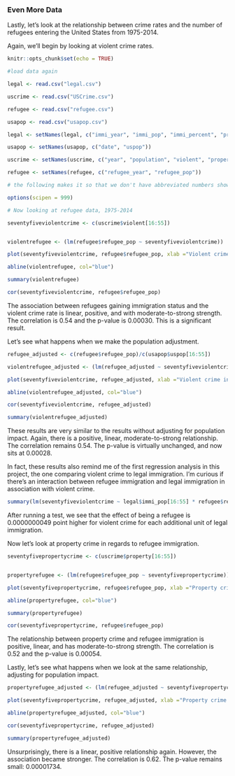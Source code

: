 

### Even More Data

Lastly, let's look at the relationship between crime rates and the number of refugees entering the United States from 1975-2014. 

Again, we'll begin by looking at violent crime rates.

```{r setup, include=FALSE}
knitr::opts_chunk$set(echo = TRUE)

#load data again

legal <- read.csv("legal.csv")

uscrime <- read.csv("USCrime.csv")

refugee <- read.csv("refugee.csv")

usapop <- read.csv("usapop.csv")

legal <- setNames(legal, c("immi_year", "immi_pop", "immi_percent", "pre2"))

usapop <- setNames(usapop, c("date", "uspop"))

uscrime <- setNames(uscrime, c("year", "population", "violent", "property", "violent_percentage", "pre"))

refugee <- setNames(refugee, c("refugee_year", "refugee_pop"))

# the following makes it so that we don't have abbreviated numbers showing in the x and y axes.

options(scipen = 999)

# Now looking at refugee data, 1975-2014

seventyfiveviolentcrime <- c(uscrime$violent[16:55])


violentrefugee <- (lm(refugee$refugee_pop ~ seventyfiveviolentcrime))

plot(seventyfiveviolentcrime, refugee$refugee_pop, xlab ="Violent crime incidents", ylab ="Immigrants in a year")

abline(violentrefugee, col="blue")

summary(violentrefugee)

cor(seventyfiveviolentcrime, refugee$refugee_pop)

```

The association between refugees gaining immigration status and the violent crime rate is linear, positive, and with moderate-to-strong strength. The correlation is 0.54 and the p-value is 0.00030. This is a significant result.

Let's see what happens when we make the population adjustment.

```{r}

refugee_adjusted <- c(refugee$refugee_pop)/c(usapop$uspop[16:55])

violentrefugee_adjusted <- (lm(refugee_adjusted ~ seventyfiveviolentcrime))

plot(seventyfiveviolentcrime, refugee_adjusted, xlab ="Violent crime incidents", ylab ="Immigrants as proportion")

abline(violentrefugee_adjusted, col="blue")

cor(seventyfiveviolentcrime, refugee_adjusted)

summary(violentrefugee_adjusted)

```

These results are very similar to the results without adjusting for population impact. Again, there is a positive, linear, moderate-to-strong relationship. The correlation remains 0.54. The p-value is virtually unchanged, and now sits at 0.00028.

In fact, these results also remind me of the first regression analysis in this project, the one comparing violent crime to legal immigration. I'm curious if there's an interaction between refugee immigration and legal immigration in association with violent crime. 

```{r}

summary(lm(seventyfiveviolentcrime ~ legal$immi_pop[16:55] * refugee$refugee_pop))

```

After running a test, we see that the effect of being a refugee is 0.0000000049 point higher for violent crime for each additional unit of legal immigration.

Now let's look at property crime in regards to refugee immigration.

```{r}

seventyfivepropertycrime <- c(uscrime$property[16:55])


propertyrefugee <- (lm(refugee$refugee_pop ~ seventyfivepropertycrime))

plot(seventyfivepropertycrime, refugee$refugee_pop, xlab ="Property crime incidents", ylab ="Immigrants in a year")

abline(propertyrefugee, col="blue")

summary(propertyrefugee)

cor(seventyfivepropertycrime, refugee$refugee_pop)

```

The relationship between property crime and refugee immigration is positive, linear, and has moderate-to-strong strength. The correlation is 0.52 and the p-value is 0.00054.

Lastly, let's see what happens when we look at the same relationship, adjusting for population impact.

```{r}

propertyrefugee_adjusted <- (lm(refugee_adjusted ~ seventyfivepropertycrime))

plot(seventyfivepropertycrime, refugee_adjusted, xlab ="Property crime incidents", ylab ="Immigrants as proportion")

abline(propertyrefugee_adjusted, col="blue")

cor(seventyfivepropertycrime, refugee_adjusted)

summary(propertyrefugee_adjusted)

```

Unsurprisingly, there is a linear, positive relationship again. However, the association became stronger. The correlation is 0.62. The p-value remains small: 0.00001734.